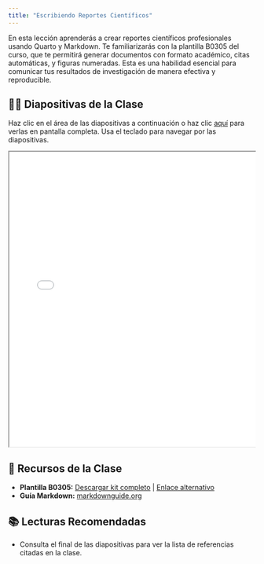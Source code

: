 ```yaml
---
title: "Escribiendo Reportes Científicos"
---
```


En esta lección aprenderás a crear reportes científicos profesionales usando Quarto y Markdown. Te familiarizarás con la plantilla B0305 del curso, que te permitirá generar documentos con formato académico, citas automáticas, y figuras numeradas. Esta es una habilidad esencial para comunicar tus resultados de investigación de manera efectiva y reproducible.

## 👨‍🏫 Diapositivas de la Clase

Haz clic en el área de las diapositivas a continuación o haz clic [aquí](slides.qmd) para verlas en pantalla completa.
Usa el teclado para navegar por las diapositivas.

<div class="container" style="position: relative;overflow: hidden;width: 100%;min-height:600px;">
<iframe src="slides.html" style="position=absolute;top: 0;left: 0;bottom: 0;right: 0;width: 100%;min-height:600px;"></iframe>
</div>

## 📁 Recursos de la Clase

- **Plantilla B0305:** [Descargar kit completo](/report_template/B0305-report-template-kit.zip) | [Enlace alternativo](https://github.com/UCR-Ecologia/B0305-lab-eco-gral/blob/79920ea42960c4f101c03b37a087856d268b76d9/report_template/B305-report-template-kit.zip)
- **Guía Markdown:** [markdownguide.org](https://www.markdownguide.org/cheat-sheet/)

## 📚 Lecturas Recomendadas

- Consulta el final de las diapositivas para ver la lista de referencias citadas en la clase.
